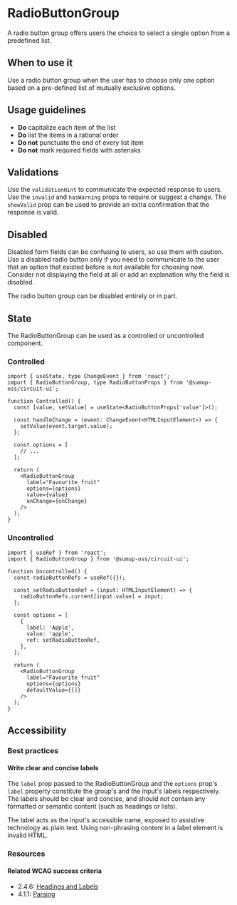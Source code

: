 
<Meta of={Stories} />

# RadioButtonGroup

<Status variant="stable" />

A radio button group offers users the choice to select a single option from a predefined list.

<Story of={Stories.Base} />
<Props />

## When to use it

Use a radio button group when the user has to choose only one option based on a pre-defined list of mutually exclusive options.

## Usage guidelines

- **Do** capitalize each item of the list
- **Do** list the items in a rational order
- **Do not** punctuate the end of every list item
- **Do not** mark required fields with asterisks

## Validations

Use the `validationHint` to communicate the expected response to users. Use the `invalid` and `hasWarning` props to require or suggest a change. The `showValid` prop can be used to provide an extra confirmation that the response is valid.

<Story of={Stories.Validations} />

## Disabled

Disabled form fields can be confusing to users, so use them with caution. Use a disabled radio button only if you need to communicate to the user that an option that existed before is not available for choosing now. Consider not displaying the field at all or add an explanation why the field is disabled.

The radio button group can be disabled entirely or in part.

<Story of={Stories.Disabled} />

## State

The RadioButtonGroup can be used as a controlled or uncontrolled component.

### Controlled

```tsx
import { useState, type ChangeEvent } from 'react';
import { RadioButtonGroup, type RadioButtonProps } from '@sumup-oss/circuit-ui';

function Controlled() {
  const [value, setValue] = useState<RadioButtonProps['value']>();

  const handleChange = (event: ChangeEvent<HTMLInputElement>) => {
    setValue(event.target.value);
  };

  const options = [
    // ...
  ];

  return (
    <RadioButtonGroup
      label="Favourite fruit"
      options={options}
      value={value}
      onChange={onChange}
    />
  );
}
```

### Uncontrolled

```tsx
import { useRef } from 'react';
import { RadioButtonGroup } from '@sumup-oss/circuit-ui';

function Uncontrolled() {
  const radioButtonRefs = useRef({});

  const setRadioButtonRef = (input: HTMLInputElement) => {
    radioButtonRefs.current[input.value] = input;
  };

  const options = [
    {
      label: 'Apple',
      value: 'apple',
      ref: setRadioButtonRef,
    },
  ];

  return (
    <RadioButtonGroup
      label="Favourite fruit"
      options={options}
      defaultValue={[]}
    />
  );
}
```

## Accessibility

### Best practices

#### Write clear and concise labels

The `label` prop passed to the RadioButtonGroup and the `options` prop's `label` property constitute the group's and the input's labels respectively. The labels should be clear and concise, and should not contain any formatted or semantic content (such as headings or lists).

The label acts as the input's accessible name, exposed to assistive technology as plain text. Using non-phrasing content in a label element is invalid HTML.

### Resources

#### Related WCAG success criteria

- 2.4.6: [Headings and Labels](https://www.w3.org/WAI/WCAG21/Understanding/headings-and-labels.html)
- 4.1.1: [Parsing](https://www.w3.org/WAI/WCAG21/Understanding/parsing)

